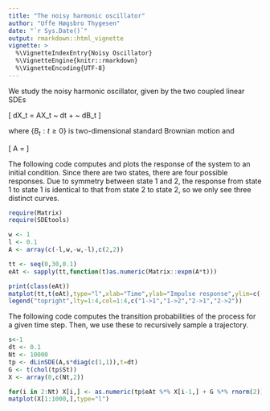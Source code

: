 ```yaml
---
title: "The noisy harmonic oscillator"
author: "Uffe Høgsbro Thygesen"
date: "`r Sys.Date()`"
output: rmarkdown::html_vignette
vignette: >
  %\VignetteIndexEntry{Noisy Oscillator}
  %\VignetteEngine{knitr::rmarkdown}
  %\VignetteEncoding{UTF-8}
---
```


We study the noisy harmonic oscillator, given by the two coupled linear SDEs

\[
dX_t = AX_t ~ dt + \sigma ~ dB_t
\]

where $\{B_t : t \geq 0\}$ is two-dimensional standard Brownian motion and 

\[
A = \cdot \left[ \begin{array}{rr}
-\lambda & -\omega \\ 
\omega & -\lambda
\end{array}
\right]
\]

The following code computes and plots the response of the system to an initial condition. Since there are two states, there are four possible responses. Due to symmetry between state 1 and 2, the response from state 1 to state 1 is identical to that from state 2 to state 2, so we only see three distinct curves. 

```r
require(Matrix)
require(SDEtools)

w <- 1
l <- 0.1
A <- array(c(-l,w,-w,-l),c(2,2))

tt <- seq(0,30,0.1)
eAt <- sapply(tt,function(t)as.numeric(Matrix::expm(A*t)))

print(class(eAt))
matplot(tt,t(eAt),type="l",xlab="Time",ylab="Impulse response",ylim=c(-1,1))
legend("topright",lty=1:4,col=1:4,c("1->1","1->2","2->1","2->2"))
```

The following code computes the transition probabilities of the process for a given time step. Then, we use these to recursively sample a trajectory.

```r
s<-1
dt <- 0.1
Nt <- 10000
tp <- dLinSDE(A,s*diag(c(1,1)),t=dt)
G <- t(chol(tp$St))
X <- array(0,c(Nt,2))

for(i in 2:Nt) X[i,] <- as.numeric(tp$eAt %*% X[i-1,] + G %*% rnorm(2))
matplot(X[1:1000,],type="l")
```
